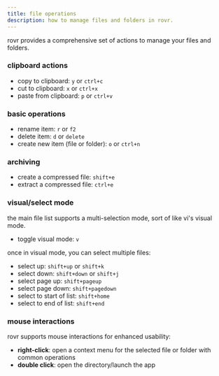 ```yaml
---
title: file operations
description: how to manage files and folders in rovr.
---
```


rovr provides a comprehensive set of actions to manage your files and folders.

### clipboard actions

- copy to clipboard: `y` or `ctrl+c`
- cut to clipboard: `x` or `ctrl+x`
- paste from clipboard: `p` or `ctrl+v`

### basic operations

- rename item: `r` or `f2`
- delete item: `d` or `delete`
- create new item (file or folder): `o` or `ctrl+n`

### archiving

- create a compressed file: `shift+e`
- extract a compressed file: `ctrl+e`

### visual/select mode

the main file list supports a multi-selection mode, sort of like vi's visual mode.

- toggle visual mode: `v`

once in visual mode, you can select multiple files:

- select up: `shift+up` or `shift+k`
- select down: `shift+down` or `shift+j`
- select page up: `shift+pageup`
- select page down: `shift+pagedown`
- select to start of list: `shift+home`
- select to end of list: `shift+end`

### mouse interactions

rovr supports mouse interactions for enhanced usability:

- **right-click**: open a context menu for the selected file or folder with common operations
- **double click**: open the directory/launch the app
